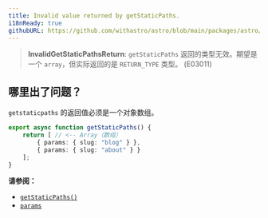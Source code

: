 ```yaml
---
title: Invalid value returned by getStaticPaths.
i18nReady: true
githubURL: https://github.com/withastro/astro/blob/main/packages/astro/src/core/errors/errors-data.ts
---
```


<DontEditWarning />


> **InvalidGetStaticPathsReturn**: `getStaticPaths` 返回的类型无效。期望是一个 `array`，但实际返回的是 `RETURN_TYPE` 类型。 (E03011)

## 哪里出了问题？
`getstaticpaths` 的返回值必须是一个对象数组。


```ts title="pages/blog/[id].astro"
export async function getStaticPaths() {
	return [ // <-- Array（数组）
		{ params: { slug: "blog" } },
		{ params: { slug: "about" } }
	];
}
```

**请参阅：**
-  [`getStaticPaths()`](/zh-cn/reference/api-reference/#getstaticpaths)
-  [`params`](/zh-cn/reference/api-reference/#params)


